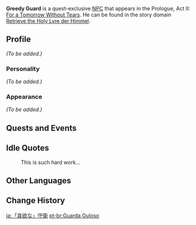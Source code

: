 {{Meta
<!-- REMOVE THIS TEMPLATE AFTER ADDING MISSING INFO -->
|missing_NPC_profile  = yes
}}
{{Character Infobox
|type             = Quest NPC
|image            = NPC Greedy Guard.png
|region           = Mondstadt
|affiliation      = Fatui
}}
'''Greedy Guard''' is a quest-exclusive [[NPC]] that appears in the Prologue, Act II: [[For a Tomorrow Without Tears]]. He can be found in the story domain [[Retrieve the Holy Lyre der Himmel]].

==Profile==
<!--detailed story/lore information goes here-->
''(To be added.)''

===Personality===
''(To be added.)''

===Appearance===
''(To be added.)''

==Quests and Events==
{{Quests and Events}}

==Idle Quotes==
{{Dialogue start}}
: {{DIcon|Idle}} This is such hard work...
{{Dialogue end}}

==Other Languages==
{{Other Languages
|default_hidden = 1
|en      = Greedy Guard
|zhs     = 「贪婪」的守卫
|zhs_rm  = "Tānlán" de Shǒuwèi
|zht     = 「貪婪」的守衛
|zht_rm  = "Tānlán" de Shǒuwèi
|ja      = 「貪欲な」守衛
|ja_rm   = "Don'yoku-na" Shu'ei
|ko      = 「{{tt|탐욕|貪欲}}스런」 {{tt|경비병|警備兵}}
|ko_rm   = "Tamyokseureon" Gyeongbibyeong
|es      = Guardia codicioso
|fr      = Garde cupide
|ru      = Жадный стражник
|th      = ยามรักษาการณ์จอมโลภ
|th_rm   = Yam Raksakan Chom Lop
|vi      = Thủ Vệ Tham Lam
|de      = Gieriger Wächter
|id      = Penjaga Serakah
|pt      = Guarda Guloso
|tr      = Açgözlü Muhafız
|it      = Guardia avida
}}

==Change History==
{{Change History|1.0}}
<!--
==References==
{{Reflist}}-->

[[ja:「貪欲な」守衛]]
[[pt-br:Guarda Guloso]]
